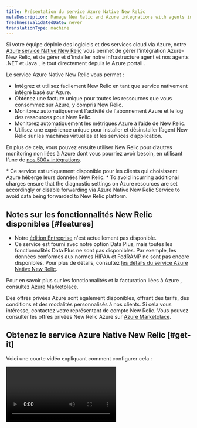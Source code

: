 ```yaml
---
title: Présentation du service Azure Native New Relic
metaDescription: Manage New Relic and Azure integrations with agents installed directly through the Azure Portal
freshnessValidatedDate: never
translationType: machine
---
```


Si votre équipe déploie des logiciels et des services cloud via Azure, notre [Azure service Native New Relic](https://azuremarketplace.microsoft.com/en-us/marketplace/apps/newrelicinc1635200720692.newrelic_liftr_payg) vous permet de gérer l&apos;intégration Azure-New Relic, et de gérer et d&apos;installer notre infrastructure agent et nos agents .NET et Java <InlinePopover type="apm" />, le tout directement depuis le Azure portail .

Le service Azure Native New Relic vous permet :

* Intégrez et utilisez facilement New Relic en tant que service nativement intégré basé sur Azure.
* Obtenez une facture unique pour toutes les ressources que vous consommez sur Azure, y compris New Relic.
* Monitorez automatiquement l&apos;activité de l&apos;abonnement Azure et le log des ressources pour New Relic.
* Monitorez automatiquement les métriques Azure à l’aide de New Relic.
* Utilisez une expérience unique pour installer et désinstaller l’agent New Relic sur les machines virtuelles et les services d’application.

En plus de cela, vous pouvez ensuite utiliser New Relic pour d’autres monitoring non liées à Azure dont vous pourriez avoir besoin, en utilisant l’une de [nos 500+ intégrations](https://newrelic.com/instant-observability).

<Callout variant="important">
  * Ce service est uniquement disponible pour les clients qui choisissent Azure héberge leurs données New Relic.
  * To avoid incurring additional charges ensure that the diagnostic settings on Azure resources are set accordingly or disable forwarding via Azure Native New Relic Service to avoid data being forwarded to New Relic platform.
</Callout>

## Notes sur les fonctionnalités New Relic disponibles [#features]

* Notre [édition Entreprise](/docs/accounts/accounts-billing/new-relic-one-pricing-billing/new-relic-one-pricing-billing/#editions) n&apos;est actuellement pas disponible.
* Ce service est fourni avec notre option Data Plus, mais toutes les fonctionnalités Data Plus ne sont pas disponibles. Par exemple, les données conformes aux normes HIPAA et FedRAMP ne sont pas encore disponibles. Pour plus de détails, consultez [les détails du service Azure Native New Relic](/docs/accounts/accounts-billing/new-relic-one-pricing-billing/data-ingest-billing/#azure-native-data-plus).

Pour en savoir plus sur les fonctionnalités et la facturation liées à Azure , consultez [Azure Marketplace](https://azuremarketplace.microsoft.com/en-us/marketplace/apps/newrelicinc1635200720692.newrelic_liftr_payg).

Des offres privées Azure sont également disponibles, offrant des tarifs, des conditions et des modalités personnalisés à nos clients. Si cela vous intéresse, contactez votre représentant de compte New Relic. Vous pouvez consulter les offres privées New Relic Azure sur [Azure Marketplace](https://azuremarketplace.microsoft.com/en-us/marketplace/apps/newrelicinc-privateoffers.nr-privateoffers1?tab=Overview).

## Obtenez le service Azure Native New Relic [#get-it]

Voici une courte vidéo expliquant comment configurer cela :

<Video id="48LHdqOMAsQ" type="youtube" />

Pour des documents détaillés, consultez le [site de documentation Microsoft Azure](https://learn.microsoft.com/en-us/azure/partner-solutions/new-relic/new-relic-overview). Voici un bref résumé de la façon de configurer ce service :

1. Sur Azure Marketplace, abonnez-vous au service Azure Native New Relic.
2. Dans votre portail Azure, créez une ressource New Relic.
3. Sélectionnez <DNT>**Create a New Relic resource**</DNT> pour créer un nouveau compte New Relic, ou vous pouvez <DNT>**Link an existing New Relic resource**</DNT> pour créer un lien vers une ressource existante.
4. Complétez l’ prompt qui s’affiche et sélectionnez <DNT>**Review + create**</DNT>.
5. Configurez la manière dont votre service signale les métriques et connectez-vous à l&apos;onglet <DNT>**Resource configuration**</DNT> .
6. Accédez à <DNT>**App services**</DNT> pour activer nos <InlinePopover type="apm" />agents. Accédez à <DNT>**Virtual machines**</DNT> pour activer notre agent d’infrastructure.
7. Vérifiez que New Relic reçoit des données dans l’onglet <DNT>**Monitored resources**</DNT> du portail Azure. Les ressources avec une coche verte envoient des données à New Relic.

Pour plus de détails sur la configuration, consultez le [site de documentation Microsoft Azure](https://learn.microsoft.com/en-us/azure/partner-solutions/new-relic/new-relic-overview)

<img title="monitor-resources" alt="An image showing the monitor resources tab of azure" src="/images/monitored-resources.webp" />

<figcaption>
  L’onglet <DNT>**Monitored resources**</DNT> du portail Azure affiche toutes vos ressources ainsi que leur état de rapport métrique et log .
</figcaption>

## connectez-vous à New Relic [#login-newrelic]

Une fois que vous avez créé votre ressource New Relic et vérifié qu’Azure lui envoie des données, vous pouvez accéder à New Relic.

Pour se connecter à New Relic :

1. Sur la page Azure <DNT>**Overview**</DNT> de la nouvelle ressource, cliquez sur <DNT>**Login to New Relic account**</DNT>.
2. Vous devrez créer un nouveau mot de passe. Pour ce faire, cliquez sur <DNT>**Forgot your password**</DNT>.
3. Entrez votre adresse email. Il doit s’agir du même que celui que vous utilisez pour votre compte Azure.

## Prochaines étapes dans New Relic [#view-newrelic]

Une fois que vous êtes à New Relic, voici quelques idées de ce qu&apos;il faut faire ensuite :

* [Consultez vos données APM](/docs/apm/apm-ui-pages/monitoring/apm-summary-page-view-transaction-apdex-usage-data)
* [Visualisez vos données d&apos;infrastructure](/docs/infrastructure/infrastructure-ui-pages/infra-hosts-ui-page)
* [Afficher votre log](/docs/logs/ui-data/use-logs-ui)
* [Configurer les alertes](/docs/alerts-applied-intelligence/new-relic-alerts/get-started/your-first-nrql-condition)
* [Ajoutez plus d&apos;intégration New Relic](https://newrelic.com/instant-observability).

## Détails des prix [#pricing]

Pour plus de détails sur les tarifs et d&apos;autres explications sur les fonctionnalités, consultez [Azure Marketplace](https://azuremarketplace.microsoft.com/en-us/marketplace/apps/newrelicinc1635200720692.newrelic_liftr_payg).

## Détails de l&apos;intégration [#tech-details]

Ce service s&apos;appuie sur [notre intégration Azure Monitor](/docs/infrastructure/microsoft-azure-integrations/azure-integrations-list/azure-monitor).

## Remarque sur le centre de données [#datacenters]

Le service Azure Native New Relic stocke vos données directement sur le centre de données Azure de Microsoft. Actuellement, le service Azure Native stocke toutes les données dans la région USA Est d’Azure.

Le service log patterns de New Relic fonctionne uniquement dans Amazon Web Services. En utilisant les modèles New Relic Logs, vous acceptez que New Relic puisse déplacer vos données et traiter vos données dans Amazon Web Services. Ceci s&apos;applique que vous stockiez vos données dans de New Relic Azure data center ou dans notre Amazon Web Services.data center